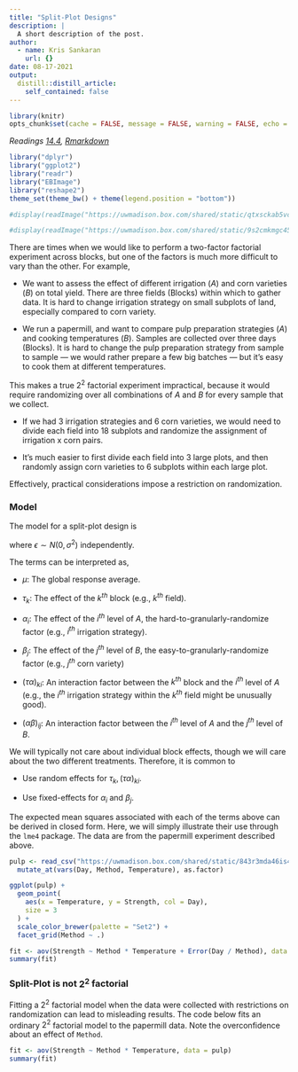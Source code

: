 ```yaml
---
title: "Split-Plot Designs"
description: |
  A short description of the post.
author:
  - name: Kris Sankaran
    url: {}
date: 08-17-2021
output:
  distill::distill_article:
    self_contained: false
---
```


```r
library(knitr)
opts_chunk$set(cache = FALSE, message = FALSE, warning = FALSE, echo = TRUE)
```

_Readings [14.4](), [Rmarkdown]()_


```r
library("dplyr")
library("ggplot2")
library("readr")
library("EBImage")
library("reshape2")
theme_set(theme_bw() + theme(legend.position = "bottom"))
```
```r
#display(readImage("https://uwmadison.box.com/shared/static/qtxsckab5vcxffrhbpepj9peq28m7zwn.png"))
```

```r
#display(readImage("https://uwmadison.box.com/shared/static/9s2cmkmgc45po62yzm8eltry8cy7rv42.png"))
```

There are times when we would like to perform a two-factor factorial experiment
across blocks, but one of the factors is much more difficult to vary than the
other. For example,

* We want to assess the effect of different irrigation ($A$) and corn varieties
($B$) on total yield. There are three fields (Blocks) within which to gather data.
It is hard to change irrigation strategy on small subplots of land, especially
compared to corn variety.

* We run a papermill, and want to compare pulp preparation strategies ($A$) and
cooking temperatures ($B$). Samples are collected over three days (Blocks). It is
hard to change the pulp preparation strategy from sample to sample — we would
rather prepare a few big batches —  but it’s easy to cook them at different
temperatures.

This makes a true $2^{2}$ factorial experiment impractical, because it would
require randomizing over all combinations of $A$ and $B$ for every sample that
we collect.

* If we had 3 irrigation strategies and 6 corn varieties, we would need to
divide each field into 18 subplots and randomize the assignment of irrigation x
corn pairs.

* It’s much easier to first divide each field into 3 large plots, and then
randomly assign corn varieties to 6 subplots within each large plot.

Effectively, practical considerations impose a restriction on randomization.

### Model

The model for a split-plot design is

\begin{align*}
y_{ijk} &= \mu + \tau_{k} + \alpha_{i} + \beta_{j} + \left(\tau\alpha\right)_{ki} + \left(\alpha\beta\right)_{ij} + \epsilon_{ijk}
\end{align*}

where $\epsilon \sim N\left(0, \sigma^2\right)$ independently.

The terms can be interpreted as,

* $\mu$: The global response average.

* $\tau_{k}$: The effect of the $k^{th}$ block (e.g., $k^{th}$ field).

* $\alpha_{i}$: The effect of the $i^{th}$ level of $A$, the
hard-to-granularly-randomize factor (e.g., $i^{th}$ irrigation strategy).

* $\beta_{j}$: The effect of the $j^{th}$ level of $B$, the
easy-to-granularly-randomize factor (e.g., $j^{th}$ corn variety)

* $\left(\tau\alpha\right)_{ki}$: An interaction factor between the $k^{th}$
block and the $i^{th}$ level of $A$ (e.g., the $i^{th}$ irrigation strategy
within the $k^{th}$ field might be unusually good).

* $\left(\alpha\beta\right)_{ij}$: An interaction factor between the $i^{th}$
level of $A$ and the $j^{th}$ level of $B$.

We will typically not care about individual block effects, though we will care
about the two different treatments. Therefore, it is common to

* Use random effects for $\tau_{k}, \left(\tau\alpha\right)_{ki}$.

* Use fixed-effects for $\alpha_{i}$ and $\beta_{j}$.

The expected mean squares associated with each of the terms above can be derived
in closed form. Here, we will simply illustrate their use through the `lme4`
package. The data are from the papermill experiment described above.

```r
pulp <- read_csv("https://uwmadison.box.com/shared/static/843r3mda46is46nbb5b6393u7caz8orq.csv") %>%
  mutate_at(vars(Day, Method, Temperature), as.factor)
```
```r
ggplot(pulp) +
  geom_point(
    aes(x = Temperature, y = Strength, col = Day),
    size = 3
  ) +
  scale_color_brewer(palette = "Set2") +
  facet_grid(Method ~ .)
```

```r
fit <- aov(Strength ~ Method * Temperature + Error(Day / Method), data = pulp)
summary(fit)
```

### Split-Plot is not $2^{2}$ factorial

Fitting a $2^{2}$ factorial model when the data were collected with restrictions
on randomization can lead to misleading results. The code below fits an ordinary
$2^{2}$ factorial model to the papermill data. Note the overconfidence about an
effect of `Method`.

```r
fit <- aov(Strength ~ Method * Temperature, data = pulp)
summary(fit)
```